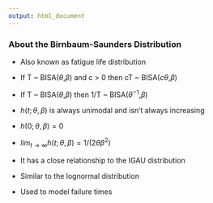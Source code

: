 ```yaml
---
output: html_document
---
```


<h3>About the Birnbaum-Saunders Distribution</h3>

- Also known as fatigue life distribution

- If T ~ BISA($\theta$,$\beta$) and c > 0 then cT ~ BISA($c\theta$,$\beta$)

- If T ~ BISA($\theta$,$\beta$) then 1/T ~ BISA($\theta^{-1}$,$\beta$)

- $h(t;\theta, \beta)$ is always unimodal and isn't always increasing

- $h(0;\theta,\beta)=0$

- $lim_{t \to \infty}h(t;\theta,\beta)=1/(2\theta\beta^{2})$

- It has a close relationship to the IGAU distribution

- Similar to the lognormal distribution

- Used to model failure times


